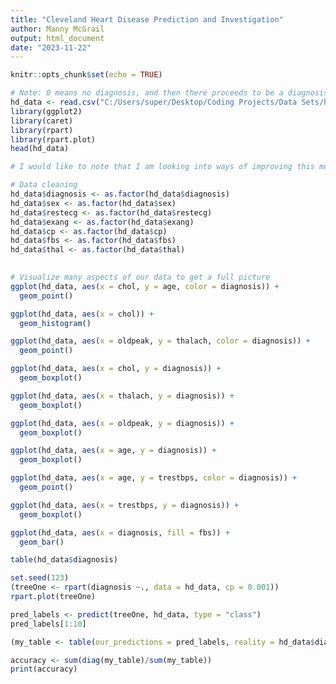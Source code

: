 ---
title: "Cleveland Heart Disease Prediction and Investigation"
author: Manny McGrail
output: html_document
date: "2023-11-22"
---

```{r setup, include=FALSE}
knitr::opts_chunk$set(echo = TRUE)
```

```{r, warning=FALSE}
# Note: 0 means no diagnosis, and then there proceeds to be a diagnosis score of 1, 2, 3, and 4 following that.
hd_data <- read.csv("C:/Users/super/Desktop/Coding Projects/Data Sets/heart-disease-cleveland.csv")
library(ggplot2)
library(caret)
library(rpart)
library(rpart.plot)
head(hd_data)

# I would like to note that I am looking into ways of improving this model. I am for now just using the rpart library (decision tree) to create this model. I originally tried a support vector machine and the model performance was sub-par, and I was determined to find a way to get the accuracy above atleast 65%, making our machine relatively good at predicting when considered there are four levels.
```

```{r, warning=FALSE}
# Data cleaning
hd_data$diagnosis <- as.factor(hd_data$diagnosis)
hd_data$sex <- as.factor(hd_data$sex)
hd_data$restecg <- as.factor(hd_data$restecg)
hd_data$exang <- as.factor(hd_data$exang)
hd_data$cp <- as.factor(hd_data$cp)
hd_data$fbs <- as.factor(hd_data$fbs)
hd_data$thal <- as.factor(hd_data$thal)

  
# Visualize many aspects of our data to get a full picture
ggplot(hd_data, aes(x = chol, y = age, color = diagnosis)) + 
  geom_point()

ggplot(hd_data, aes(x = chol)) +
  geom_histogram()

ggplot(hd_data, aes(x = oldpeak, y = thalach, color = diagnosis)) +
  geom_point()

ggplot(hd_data, aes(x = chol, y = diagnosis)) +
  geom_boxplot()

ggplot(hd_data, aes(x = thalach, y = diagnosis)) +
  geom_boxplot()

ggplot(hd_data, aes(x = oldpeak, y = diagnosis)) +
  geom_boxplot()

ggplot(hd_data, aes(x = age, y = diagnosis)) + 
  geom_boxplot()

ggplot(hd_data, aes(x = age, y = trestbps, color = diagnosis)) +
  geom_point()

ggplot(hd_data, aes(x = trestbps, y = diagnosis)) +
  geom_boxplot()

ggplot(hd_data, aes(x = diagnosis, fill = fbs)) +
  geom_bar()
```

```{r}
table(hd_data$diagnosis)
```

```{r}
set.seed(123)
(treeOne <- rpart(diagnosis ~., data = hd_data, cp = 0.001))
rpart.plot(treeOne)
```

```{r}
pred_labels <- predict(treeOne, hd_data, type = "class")
pred_labels[1:10]
```
```{r}
(my_table <- table(our_predictions = pred_labels, reality = hd_data$diagnosis))
```


```{r}
accuracy <- sum(diag(my_table)/sum(my_table))
print(accuracy)
```

